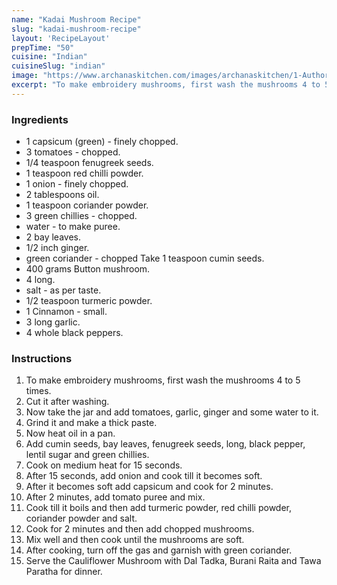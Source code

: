 ---
name: "Kadai Mushroom Recipe"
slug: "kadai-mushroom-recipe"
layout: 'RecipeLayout'
prepTime: "50"
cuisine: "Indian"
cuisineSlug: "indian"
image: "https://www.archanaskitchen.com/images/archanaskitchen/1-Author/Pooja_Nadkarni/Kadai_Mushroom.jpg"
excerpt: "To make embroidery mushrooms, first wash the mushrooms 4 to 5 times"
---

### Ingredients

-  1 capsicum (green) - finely chopped.
-  3 tomatoes - chopped.
-  1/4 teaspoon fenugreek seeds.
-  1 teaspoon red chilli powder.
-  1 onion - finely chopped.
-  2 tablespoons oil.
-  1 teaspoon coriander powder.
-  3 green chillies - chopped.
-  water - to make puree.
-  2 bay leaves.
-  1/2 inch ginger.
-  green coriander - chopped Take 1 teaspoon cumin seeds.
- 400 grams Button mushroom.
-  4 long.
-  salt - as per taste.
-  1/2 teaspoon turmeric powder.
-  1 Cinnamon - small.
-  3 long garlic.
-  4 whole black peppers.

### Instructions

1. To make embroidery mushrooms, first wash the mushrooms 4 to 5 times.
1. Cut it after washing.
1. Now take the jar and add tomatoes, garlic, ginger and some water to it.
1. Grind it and make a thick paste.
1. Now heat oil in a pan.
1. Add cumin seeds, bay leaves, fenugreek seeds, long, black pepper, lentil sugar and green chillies.
1. Cook on medium heat for 15 seconds.
1. After 15 seconds, add onion and cook till it becomes soft.
1. After it becomes soft add capsicum and cook for 2 minutes.
1. After 2 minutes, add tomato puree and mix.
1. Cook till it boils and then add turmeric powder, red chilli powder, coriander powder and salt.
1. Cook for 2 minutes and then add chopped mushrooms.
1. Mix well and then cook until the mushrooms are soft.
1. After cooking, turn off the gas and garnish with green coriander.
1. Serve the Cauliflower Mushroom with Dal Tadka, Burani Raita and Tawa Paratha for dinner.
